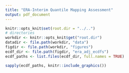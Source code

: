 ```yaml
---
title: "ERA-Interim Quantile Mapping Assessment"
output: pdf_document
---
```


```r
knitr::opts_knit$set(root.dir = "../..")
# directories
workdir <- knitr::opts_knit$get("root.dir")
datadir <- file.path(workdir, "data")
figdir <- file.path(workdir, "figures")
ecdf_dir <- file.path(figdir, "era_adj_ecdfs")
ecdf_paths <- list.files(ecdf_dir, full.names = TRUE)

sapply(ecdf_paths, knitr::include_graphics())
```